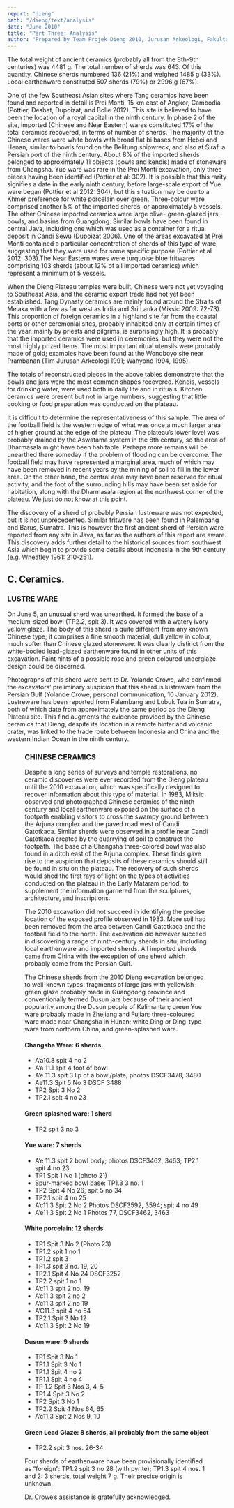 ```yaml
---
report: "dieng"
path: "/dieng/text/analysis"
date: "June 2010"
title: "Part Three: Analysis"
author: "Prepared by Team Projek Dieng 2010, Jurusan Arkeologi, Fakultas Ilmu Budaya, and Universitas Gadjah Mada. Translated by Goh Geok Yian and John N. Miksic. Editors: Mahirta Sasongko, Goh Geok Yian, Widya Nayati, and John N. Miksic"
---
```



The total weight of ancient ceramics (probably all from the 8th-9th centuries) was 4481 g. The total number of sherds was 643. Of this quantity, Chinese sherds numbered 136 (21%) and weighed 1485 g (33%). Local earthenware constituted 507 sherds (79%) or 2996 g (67%).<FootnoteCallout id="1" />

One of the few Southeast Asian sites where Tang ceramics have been found and reported in detail is Prei Monti, 15 km east of Angkor, Cambodia (Pottier, Desbat, Dupoizat, and Bolle 2012). This site is believed to have been the location of a royal capital in the ninth century. In phase 2 of the site, imported (Chinese and Near Eastern) wares constituted 17% of the total ceramics recovered, in terms of number of sherds. The majority of the Chinese wares were white bowls with broad flat bi bases from Hebei and Henan, similar to bowls found on the Belitung shipwreck, and also at Siraf, a Persian port of the ninth century. About 8% of the imported sherds belonged to approximately 11 objects (bowls and kendis) made of stoneware from Changsha. Yue ware was rare in the Prei Monti excavation, only three pieces having been identified (Pottier et al: 302).  It is possible that this rarity signifies a date in the early ninth century, before large-scale export of Yue ware began (Pottier et al 2012: 304), but this situation may be due to a Khmer preference for white porcelain over green. Three-colour ware comprised another 5% of the imported sherds, or approximately 5 vessels. The other Chinese imported ceramics were large olive- green-glazed jars, bowls, and basins from Guangdong. Similar bowls have been found in central Java, including one which was used as a container for a ritual deposit in Candi Sewu (Dupoizat 2006).  One of the areas excavated at Prei Monti contained a particular concentration of sherds of this type of ware, suggesting that they were used for some specific purpose (Pottier et al  2012: 303).The Near Eastern wares were turquoise blue fritwares comprising 103 sherds (about 12% of all imported ceramics) which represent a minimum of 5 vessels.

When the Dieng Plateau temples were built, Chinese were not yet voyaging to Southeast Asia, and the ceramic export trade had not yet been established. Tang Dynasty ceramics are mainly found around the Straits of Melaka with a few as far west as India and Sri Lanka (Miksic 2009: 72-73). This proportion of foreign ceramics in a highland site far from the coastal ports or other ceremonial sites, probably inhabited only at certain times of the year, mainly by priests and pilgrims, is surprisingly high. It is probably that the imported ceramics were used in ceremonies, but they were not the most highly prized items. The most important ritual utensils were probably made of gold; examples have been found at the Wonoboyo site near Prambanan (Tim Jurusan Arkeologi 1991; Wahyono 1994, 1995).

The totals of reconstructed pieces in the above tables demonstrate that the bowls and jars were the most common shapes recovered. Kendis, vessels for drinking water, were used both in daily life and in rituals. Kitchen ceramics were present but not in large numbers, suggesting that little cooking or food preparation was conducted on the plateau.

It is difficult to determine the representativeness of this sample. The area of the football field is the western edge of what was once a much larger area of higher ground at the edge of the plateau. The plateau’s lower level was probably drained by the Aswatama system in the 8th century, so the area of Dharmasala might have been habitable. Perhaps more remains will be unearthed there someday if the problem of flooding can be overcome. The football field may have represented a marginal area, much of which may have been removed in recent years by the mining of soil to fill in the lower area. On the other hand, the central area may have been reserved for ritual activity, and the foot of the surrounding hills may have been set aside for habitation, along with the Dharmasala region at the northwest corner of the plateau. We just do not know at this point. 

The discovery of a sherd of probably Persian lustreware was not expected, but it is not unprecedented. Similar fritware has been found in Palembang and Barus, Sumatra. This is however the first ancient sherd of Persian ware reported from any site in Java, as far as the authors of this report are aware. This discovery adds further detail to the historical sources from southwest Asia which begin to provide some details about Indonesia in the 9th century (e.g. Wheatley 1961: 210-251).

##	C.  Ceramics.

###	LUSTRE WARE

On June 5, an unusual sherd was unearthed.  It formed the base of a medium-sized bowl (TP2.2, spit 3).  It was covered with a watery ivory yellow glaze. The body of this sherd is quite different from any known Chinese type; it comprises a fine smooth material, dull yellow in colour, much softer than Chinese glazed stoneware. It was clearly distinct from the white-bodied lead-glazed earthenware found in other units of this excavation. Faint hints of a possible rose and green coloured underglaze design could be discerned. 

Photographs of this sherd were sent to Dr. Yolande Crowe, who confirmed the excavators’ preliminary suspicion that this sherd is lustreware from the Persian Gulf (Yolande Crowe, personal communication, 10 January 2012).<FootnoteCallout id="2" /> Lustreware has been reported from Palembang and Lubuk Tua in Sumatra, both of which date from approximately the same period as the Dieng Plateau site. This find augments the evidence provided by the Chinese ceramics that Dieng, despite its location in a remote hinterland volcanic crater, was linked to the trade route between Indonesia and China and the western Indian Ocean in the ninth century. 

<Figure img={["image92.jpeg","image93.jpeg"]} caption="Photos 87, 88: Foot of probable Persian fritware. TP2.2 Spit 3." />

### CHINESE CERAMICS

Despite a long series of surveys and temple restorations, no ceramic discoveries were ever recorded from the Dieng plateau until the 2010 excavation, which was specifically designed to recover information about this type of material. In 1983, Miksic observed and photographed Chinese ceramics of the ninth century and local earthenware exposed on the surface of a footpath enabling visitors to cross the swampy ground between the Arjuna complex and the paved road west of Candi Gatotkaca. Similar sherds were observed in a profile near Candi Gatotkaca created by the quarrying of soil to construct the footpath. The base of a Changsha three-colored bowl was also found in a ditch east of the Arjuna complex. These finds gave rise to the suspicion that deposits of these ceramics should still be found in situ on the plateau. The recovery of such sherds would shed the first rays of light on the types of activities conducted on the plateau in the Early Mataram period, to supplement the information garnered from the sculptures, architecture, and inscriptions. 

The 2010 excavation did not succeed in identifying the precise location of the exposed profile observed in 1983. More soil had been removed from the area between Candi Gatotkaca and the football field to the north.  The excavation did however succeed in discovering a range of ninth-century sherds in situ, including local earthenware and imported sherds.  All imported sherds came from China with the exception of one sherd which probably came from the Persian Gulf. 

The Chinese sherds from the 2010 Dieng excavation belonged to well-known types: fragments of large jars with yellowish-green glaze probably made in Guangdong province and conventionally termed Dusun jars because of their ancient popularity among the Dusun people of Kalimantan; green Yue ware probably made in Zhejiang and Fujian; three-coloured ware made near Changsha in Hunan; white Ding or Ding-type ware from northern China; and green-splashed ware. 
	
#### Changsha Ware: 6 sherds.

 * A’a10.8 spit 4 no 2 
 * A’a 11.1 spit 4 foot of bowl
 * A’e 11.3 spit 3 lip of a bowl/plate; photos DSCF3478, 3480
 * Ae11.3 Spit 5 No 3 DSCF 3488
 * TP2 Spit 3 No 2
 * TP2.1 spit 4 no 23
	
#### Green splashed ware: 1 sherd

* TP2 spit 3 no 3

#### Yue ware: 7 sherds

* A’e 11.3 spit 2 bowl body; photos DSCF3462, 3463; TP2.1 spit 4 no 23
 * TP1 Spit 1 No 1 (photo 21)
 * Spur-marked bowl base: TP1.3 3 no. 1
 * TP2 Spit 4 No 26; spit 5 no 34
 * TP2.1 spit 4 no 25
 * A’c11.3 Spit 2 No 2 Photos DSCF3592, 3594; spit 4 no 49
 * A’e11.3 Spit 2 No 1 Photos 77, DSCF3462, 3463

#### White porcelain:  12 sherds

 * TP1 Spit 3 No 2 (Photo 23)
 * TP1.2 spit 1 no 1
 * TP1.2 spit 3
 * TP1.3 spit 3 no. 19, 20
 * TP2.1 Spit 4 No 24 DSCF3252
 * TP2.2 spit 1 no 1
 * A’c11.3 spit 2 no. 19
 * A’c11.3 spit 2 no 2
 * A’c11.3 spit 2 no 19
 * A’C11.3 spit 4 no 54
 * TP2.1 Spit 3 No 12
 * A’c11.3 Spit 2 No 19

#### Dusun ware: 9 sherds

 * TP1 Spit 3 No 1
 * TP1.1 Spit 3 No 1
 * TP1.1 Spit 4 no 2
 * TP1.1 Spit 4 no 4
 * TP 1.2 Spit 3 Nos 3, 4, 5
 * TP1.4 Spit 3 No 2
 * TP2 Spit 3 No 1
 * TP2.2 Spit 4 Nos 64, 65
 * A’c11.3 Spit 2 Nos 9, 10 
	
#### Green Lead Glaze: 8 sherds, all probably from the same object

 * TP2.2 spit 3 nos. 26-34

<Footnote id="1">Four sherds of earthenware have been provisionally identified as “foreign”: TP1.2 spit 3 no 28 (with pyrite); TP1.3 spit 4 nos. 1 and 2: 3 sherds, total weight 7 g. Their precise origin is unknown.</Footnote>

<Footnote id="2">Dr. Crowe’s assistance is gratefully acknowledged.</Footnote>